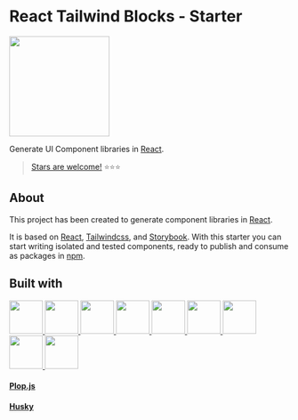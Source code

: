 

<Meta title="Readme/Introduction" />

<div style={{ display: "flex", justifyContent: "center" }}>
  <h1>React Tailwind Blocks - Starter</h1>
</div>
<div style={{ display: "flex", justifyContent: "center" }}>
  <img src={imageFile} width="180" height="180" />
</div>

Generate UI Component libraries in [React](https://reactjs.org/).

> [Stars are welcome!](https://github.com/ansango/rtb-starter) ⭐⭐⭐

## About

This project has been created to generate component libraries in [React](https://reactjs.org/).

It is based on [React](https://reactjs.org/), [Tailwindcss](https://tailwindcss.com/), and [Storybook](https://storybook.js.org/). With this starter you can start writing isolated and tested components, ready to publish and consume as packages in [npm](https://www.npmjs.com/).

## Built with

<div
  style={{
    display: "flex",
    justifyContent: "space-around",
    alignItems: "center",
    flexWrap: "wrap",
    padding: "70px 20px",
  }}
>
  <a href="https://reactjs.org/" target="_blank" style={{ padding: "0 10px 0 10px" }}>
    <img src={react} width="60" height="60" />
  </a>
  <a href="https://www.typescriptlang.org/" target="_blank" style={{ padding: "0 10px 0 10px" }}>
    <img src={ts} width="60" height="60" />
  </a>
  <a href="https://tailwindcss.com/" target="_blank" style={{ padding: "0 10px 0 10px" }}>
    <img src={storybook} width="60" height="60" />
  </a>
  <a href="https://storybook.js.org/" target="_blank" style={{ padding: "0 10px 0 10px" }}>
    <img src={jest} width="60" height="60" />
  </a>
  <a href="https://jestjs.io/" target="_blank" style={{ padding: "0 10px 0 10px" }}>
    <img src={tl} width="60" height="60" />
  </a>
  <a
    href="https://testing-library.com/docs/react-testing-library/intro/"
    target="_blank"
    style={{ padding: "0 10px 0 10px" }}
  >
    <img src={eslint} width="60" height="60" />
  </a>
  <a href="https://eslint.org/" target="_blank" style={{ padding: "0 10px 0 10px" }}>
    <img src={prettier} width="60" height="60" />
  </a>
  <a href="https://prettier.io/" target="_blank" style={{ padding: "0 10px 0 10px" }}>
    <img src={rollup} width="60" height="60" />
  </a>
  <a href="https://rollupjs.org/guide/en/" target="_blank" style={{ padding: "0 10px 0 10px" }}>
    <img src={tailwind} width="60" height="60" />
  </a>
  <a href="https://plopjs.com/" target="_blank" style={{ padding: "0 10px 0 10px" }}>
    <span
      style={{
        width: "60px",
        height: "60px",
        display: "flex",
        justifyContent: "center",
        alignItems: "center",
      }}
    >
      <h4 style={{ marginBottom: "0", fontWeight: "bold", cursor: "pointer" }}>Plop.js</h4>
    </span>
  </a>
  <a href="https://typicode.github.io/husky/" target="_blank" style={{ padding: "0 10px 0 10px" }}>
    <span
      style={{
        width: "60px",
        height: "60px",
        display: "flex",
        justifyContent: "center",
        alignItems: "center",
      }}
    >
      <h4 style={{ marginBottom: "0", fontWeight: "bold", cursor: "pointer" }}>Husky</h4>
    </span>
  </a>
</div>
